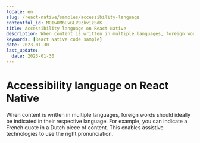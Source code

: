 ```yaml
---
locale: en
slug: /react-native/samples/accessibility-language
contentful_id: MOIwOMbUvGLV9ZkvizSdK
title: Accessibility language on React Native
description: When content is written in multiple languages, foreign words should ideally be indicated in their respective language.
keywords: [React Native code sample]
date: 2023-01-30
last_update:
  date: 2023-01-30
---
```


# Accessibility language on React Native

When content is written in multiple languages, foreign words should ideally be indicated in their respective language. For example, you can indicate a French quote in a Dutch piece of content. This enables assistive technologies to use the right pronunciation.

<CodeSample id="accessibility-language" locale="en" platform="react native"/>
